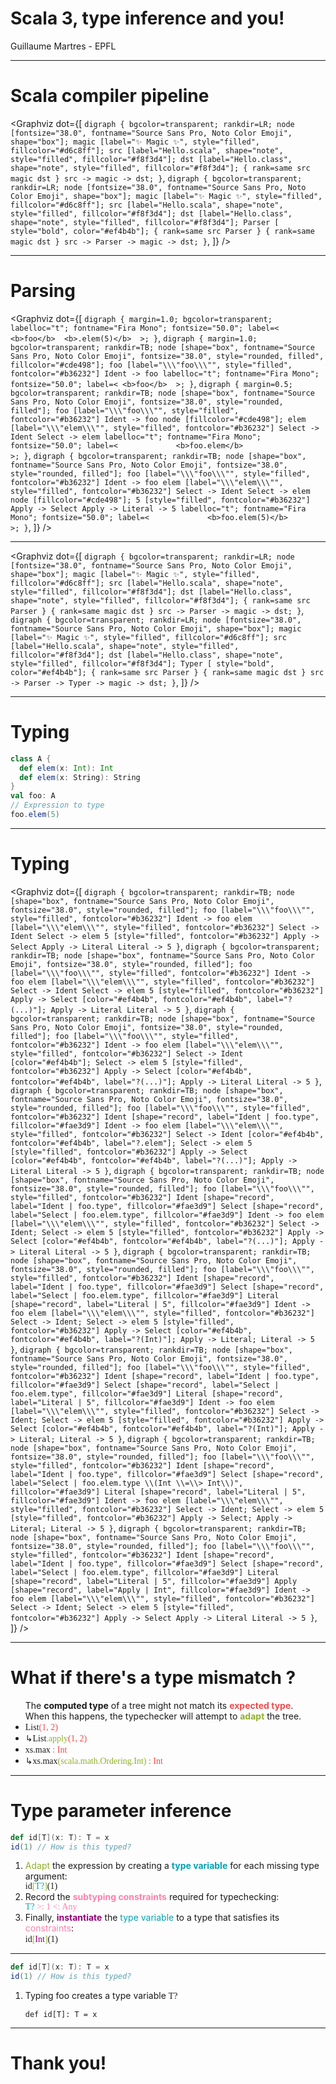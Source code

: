 





# Scala 3, type inference and you!

Guillaume Martres - EPFL

---

# Scala compiler pipeline

<Graphviz dot={[
`
digraph {
bgcolor=transparent;
rankdir=LR;
node [fontsize="38.0", fontname="Source Sans Pro, Noto Color Emoji", shape="box"];
magic [label="✨ Magic ✨", style="filled", fillcolor="#d6c8ff"];
src [label="Hello.scala", shape="note", style="filled", fillcolor="#f8f3d4"];
dst [label="Hello.class", shape="note", style="filled", fillcolor="#f8f3d4"];
{ rank=same src magic dst }
src -> magic -> dst;
}
`,
`
digraph {
bgcolor=transparent;
rankdir=LR;
node [fontsize="38.0", fontname="Source Sans Pro, Noto Color Emoji", shape="box"];
magic [label="✨ Magic ✨", style="filled", fillcolor="#d6c8ff"];
src [label="Hello.scala", shape="note", style="filled", fillcolor="#f8f3d4"];
dst [label="Hello.class", shape="note", style="filled", fillcolor="#f8f3d4"];
Parser [ style="bold", color="#ef4b4b"];
{ rank=same src Parser }
{ rank=same magic dst }
src -> Parser -> magic -> dst;
}
`,
]} />

---

# Parsing

<Graphviz dot={[
`
digraph {
margin=1.0;
bgcolor=transparent;
labelloc="t";
fontname="Fira Mono";
fontsize="50.0";
label=< <b>foo</b>  <b>.elem(5)</b>  >;
}
`,
`
digraph {
margin=1.0;
bgcolor=transparent;
rankdir=TB;
node [shape="box", fontname="Source Sans Pro, Noto Color Emoji", fontsize="38.0", style="rounded, filled", fillcolor="#cde498"];
foo [label="\\\"foo\\\"", style="filled", fontcolor="#b36232"]
Ident -> foo
labelloc="t";
fontname="Fira Mono";
fontsize="50.0";
label=< <b>foo</b>  >;
}
`,
`
digraph {
margin=0.5;
bgcolor=transparent;
rankdir=TB;
node [shape="box", fontname="Source Sans Pro, Noto Color Emoji", fontsize="38.0", style="rounded, filled"];
foo [label="\\\"foo\\\"", style="filled", fontcolor="#b36232"]
Ident -> foo
node [fillcolor="#cde498"];
elem [label="\\\"elem\\\"", style="filled", fontcolor="#b36232"]
Select -> Ident
Select -> elem
labelloc="t";
fontname="Fira Mono";
fontsize="50.0";
label=<             <b>foo.elem</b>                    >;
}
`,
`
digraph {
bgcolor=transparent;
rankdir=TB;
node [shape="box", fontname="Source Sans Pro, Noto Color Emoji", fontsize="38.0", style="rounded, filled"];
foo [label="\\\"foo\\\"", style="filled", fontcolor="#b36232"]
Ident -> foo
elem [label="\\\"elem\\\"", style="filled", fontcolor="#b36232"]
Select -> Ident
Select -> elem
node [fillcolor="#cde498"];
5 [style="filled", fontcolor="#b36232"]
  Apply -> Select
Apply -> Literal -> 5
labelloc="t";
fontname="Fira Mono";
fontsize="50.0";
label=<             <b>foo.elem(5)</b>                    >;
}
`,
]} />

---

<Graphviz dot={[
`
digraph {
bgcolor=transparent;
rankdir=LR;
node [fontsize="38.0", fontname="Source Sans Pro, Noto Color Emoji", shape="box"];
magic [label="✨ Magic ✨", style="filled", fillcolor="#d6c8ff"];
src [label="Hello.scala", shape="note", style="filled", fillcolor="#f8f3d4"];
dst [label="Hello.class", shape="note", style="filled", fillcolor="#f8f3d4"];
{ rank=same src Parser }
{ rank=same magic dst }
src -> Parser -> magic -> dst;
}
`,
`
digraph {
bgcolor=transparent;
rankdir=LR;
node [fontsize="38.0", fontname="Source Sans Pro, Noto Color Emoji", shape="box"];
magic [label="✨ Magic ✨", style="filled", fillcolor="#d6c8ff"];
src [label="Hello.scala", shape="note", style="filled", fillcolor="#f8f3d4"];
dst [label="Hello.class", shape="note", style="filled", fillcolor="#f8f3d4"];
Typer [ style="bold", color="#ef4b4b"];
{ rank=same src Parser }
{ rank=same magic dst }
src -> Parser -> Typer -> magic -> dst;
}
`,
]} />

---

# Typing

```scala
class A {
  def elem(x: Int): Int
  def elem(x: String): String
}
val foo: A
// Expression to type
foo.elem(5)
```

---

# Typing

<Graphviz dot={[
`
digraph {
bgcolor=transparent;
rankdir=TB;
node [shape="box", fontname="Source Sans Pro, Noto Color Emoji", fontsize="38.0", style="rounded, filled"];
foo [label="\\\"foo\\\"", style="filled", fontcolor="#b36232"]
Ident -> foo
elem [label="\\\"elem\\\"", style="filled", fontcolor="#b36232"]
Select -> Ident
Select -> elem
5 [style="filled", fontcolor="#b36232"]
Apply -> Select
Apply -> Literal
Literal -> 5
}
`,
`
digraph {
bgcolor=transparent;
rankdir=TB;
node [shape="box", fontname="Source Sans Pro, Noto Color Emoji", fontsize="38.0", style="rounded, filled"];
foo [label="\\\"foo\\\"", style="filled", fontcolor="#b36232"]
Ident -> foo
elem [label="\\\"elem\\\"", style="filled", fontcolor="#b36232"]
Select -> Ident
Select -> elem
5 [style="filled", fontcolor="#b36232"]
Apply -> Select [color="#ef4b4b", fontcolor="#ef4b4b", label="?(...)"];
Apply -> Literal
Literal -> 5
}
`,
`
digraph {
bgcolor=transparent;
rankdir=TB;
node [shape="box", fontname="Source Sans Pro, Noto Color Emoji", fontsize="38.0", style="rounded, filled"];
foo [label="\\\"foo\\\"", style="filled", fontcolor="#b36232"]
Ident -> foo
elem [label="\\\"elem\\\"", style="filled", fontcolor="#b36232"]
Select -> Ident [color="#ef4b4b"];
Select -> elem
5 [style="filled", fontcolor="#b36232"]
Apply -> Select [color="#ef4b4b", fontcolor="#ef4b4b", label="?(...)"];
Apply -> Literal
Literal -> 5
}
`,
`
digraph {
bgcolor=transparent;
rankdir=TB;
node [shape="box", fontname="Source Sans Pro, Noto Color Emoji", fontsize="38.0", style="rounded, filled"];
foo [label="\\\"foo\\\"", style="filled", fontcolor="#b36232"]
    Ident [shape="record", label="Ident | foo.type", fillcolor="#fae3d9"]
Ident -> foo
elem [label="\\\"elem\\\"", style="filled", fontcolor="#b36232"]
Select -> Ident [color="#ef4b4b", fontcolor="#ef4b4b", label="?.elem"];
Select -> elem
5 [style="filled", fontcolor="#b36232"]
Apply -> Select [color="#ef4b4b", fontcolor="#ef4b4b", label="?(...)"];
Apply -> Literal
Literal -> 5
}
`,
`
digraph {
bgcolor=transparent;
rankdir=TB;
node [shape="box", fontname="Source Sans Pro, Noto Color Emoji", fontsize="38.0", style="rounded, filled"];
foo [label="\\\"foo\\\"", style="filled", fontcolor="#b36232"]
Ident [shape="record", label="Ident | foo.type", fillcolor="#fae3d9"]
Select [shape="record", label="Select | foo.elem.type", fillcolor="#fae3d9"]
Ident -> foo
elem [label="\\\"elem\\\"", style="filled", fontcolor="#b36232"]
Select -> Ident;
Select -> elem
5 [style="filled", fontcolor="#b36232"]
Apply -> Select [color="#ef4b4b", fontcolor="#ef4b4b", label="?(...)"];
Apply -> Literal
Literal -> 5
}
`,
`
digraph {
bgcolor=transparent;
rankdir=TB;
node [shape="box", fontname="Source Sans Pro, Noto Color Emoji", fontsize="38.0", style="rounded, filled"];
foo [label="\\\"foo\\\"", style="filled", fontcolor="#b36232"]
Ident [shape="record", label="Ident | foo.type", fillcolor="#fae3d9"]
Select [shape="record", label="Select | foo.elem.type", fillcolor="#fae3d9"]
Literal [shape="record", label="Literal | 5", fillcolor="#fae3d9"]
Ident -> foo
elem [label="\\\"elem\\\"", style="filled", fontcolor="#b36232"]
Select -> Ident;
Select -> elem
5 [style="filled", fontcolor="#b36232"]
Apply -> Select [color="#ef4b4b", fontcolor="#ef4b4b", label="?(Int)"];
Apply -> Literal;
Literal -> 5
}
`,
`
digraph {
bgcolor=transparent;
rankdir=TB;
node [shape="box", fontname="Source Sans Pro, Noto Color Emoji", fontsize="38.0", style="rounded, filled"];
foo [label="\\\"foo\\\"", style="filled", fontcolor="#b36232"]
Ident [shape="record", label="Ident | foo.type", fillcolor="#fae3d9"]
Select [shape="record", label="Select | foo.elem.type", fillcolor="#fae3d9"]
Literal [shape="record", label="Literal | 5", fillcolor="#fae3d9"]
Ident -> foo
elem [label="\\\"elem\\\"", style="filled", fontcolor="#b36232"]
Select -> Ident;
Select -> elem
5 [style="filled", fontcolor="#b36232"]
Apply -> Select [color="#ef4b4b", fontcolor="#ef4b4b", label="?(Int)"];
Apply -> Literal;
Literal -> 5
}
`,
`
digraph {
bgcolor=transparent;
rankdir=TB;
node [shape="box", fontname="Source Sans Pro, Noto Color Emoji", fontsize="38.0", style="rounded, filled"];
foo [label="\\\"foo\\\"", style="filled", fontcolor="#b36232"]
Ident [shape="record", label="Ident | foo.type", fillcolor="#fae3d9"]
Select [shape="record", label="Select | foo.elem.type \\(Int \\=\\> Int\\)", fillcolor="#fae3d9"]
Literal [shape="record", label="Literal | 5", fillcolor="#fae3d9"]
Ident -> foo
elem [label="\\\"elem\\\"", style="filled", fontcolor="#b36232"]
Select -> Ident;
Select -> elem
5 [style="filled", fontcolor="#b36232"]
Apply -> Select;
Apply -> Literal;
Literal -> 5
}
`,
`
digraph {
bgcolor=transparent;
rankdir=TB;
node [shape="box", fontname="Source Sans Pro, Noto Color Emoji", fontsize="38.0", style="rounded, filled"];
foo [label="\\\"foo\\\"", style="filled", fontcolor="#b36232"]
Ident [shape="record", label="Ident | foo.type", fillcolor="#fae3d9"]
Select [shape="record", label="Select | foo.elem.type", fillcolor="#fae3d9"]
Literal [shape="record", label="Literal | 5", fillcolor="#fae3d9"]
Apply [shape="record", label="Apply | Int", fillcolor="#fae3d9"]
Ident -> foo
elem [label="\\\"elem\\\"", style="filled", fontcolor="#b36232"]
Select -> Ident;
Select -> elem
5 [style="filled", fontcolor="#b36232"]
Apply -> Select
Apply -> Literal
Literal -> 5
}
`,
]} />

---

# What if there's a type mismatch ?

<ul>
  The <b>computed type</b> of a tree might not match its <b
  style="color: #ef4b4b;">expected type</b>.<br/>
  <Appear>
    <span>When this happens, the typechecker will attempt to <b style="color: #91b029;">adapt</b> the tree.</span>
    <li><span style="font-family: Fira Mono;">List<span style="color: #ef4b4b;">(1, 2)</span></span></li>
    <li><span style="font-family: Fira Mono;">↳List<span style="color: #91b029;">.apply</span><span style="color: #ef4b4b;">(1, 2)</span></span></li>
    <li><span style="font-family: Fira Mono;"> xs.max <span style="color: #ef4b4b;">: Int</span></span></li>
    <li><span style="font-family: Fira Mono;">↳xs.max<span style="color: #91b029;">(scala.math.Ordering.Int)</span> <span style="color: #ef4b4b;">: Int</span></span></li>
  </Appear>
</ul>

---

# Type parameter inference

```scala
def id[T](x: T): T = x
id(1) // How is this typed?
```
<ol>
<Appear>
<li><span style="color: #91b029;">Adapt</span> the expression by creating a <b style="color: #00a2b3;">type variable</b> for each missing type argument:</li>
<span><span style="font-family: Fira Mono;">id<span style="color: #91b029;">[</span><span style="color: #00a2b3;">T?</span><span style="color: #91b029;">]</span>(1)</span></span>
<li>Record the <b style="color: #ff80ae;">subtyping constraints</b> required for typechecking:</li>
<span><span style="font-family: Fira Mono;"><span style="color:
#00a2b3;">T?</span> <span style="color: #ff80ae;">&gt;: 1 &lt;: Any</span></span></span>
<li>Finally, <b style="color: #930077;">instantiate</b> the <span style="color: #00a2b3;">type variable</span> to a type that satisfies its <span style="color: #ff80ae;">constraints</span>:<br/>
    <span style="font-family: Fira Mono;"><span style="font-family: Fira Mono;">id<span style="color: #91b029;">[</span><span style="color: #930077;">Int</span><span style="color: #91b029;">]</span>(1)</span></span>
</li>
</Appear>
</ol>

---

```scala
def id[T](x: T): T = x
id(1) // How is this typed?
```
<ol>
<Appear>
<li>Typing foo creates a type variable <span style="font-family: Fira Mono;">T?</span></li>
<span><pre class="language-scala"><code>def id[T]: T = x</code></pre></span>
</Appear>
</ol>

---

# Thank you!


